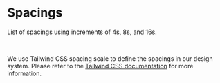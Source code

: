 
<Meta title="Brand Identity/Spacings" />

# Spacings

List of spacings using increments of 4s, 8s, and 16s.

<br />

We use Tailwind CSS spacing scale to define the spacings in our design system.
Please refer to the [Tailwind CSS documentation](https://tailwindcss.com/docs/padding) for more information.